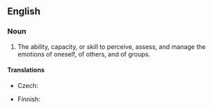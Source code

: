 ==English==
{{wikipedia}}
===Noun===
{{en-noun|-|sg=[[emotional]] [[intelligence]]}}

# {{psychology}} The ability, capacity, or skill to perceive, assess, and manage the emotions of oneself, of others, and of groups.

====Translations====
{{trans-top|ability}}
* Czech: {{t-|cs|emoční inteligence|f}}
{{trans-mid}}
* Finnish: {{t-|fi|tunneäly}}
{{trans-bottom}}